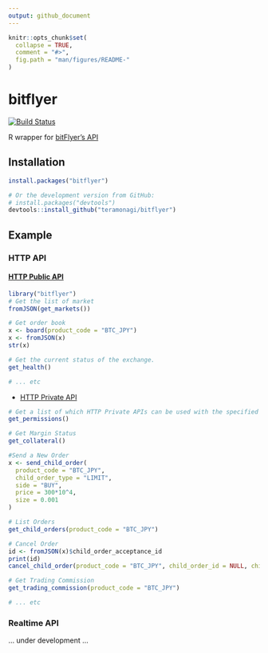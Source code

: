 ```yaml
---
output: github_document
---
```


<!-- README.md is generated from README.Rmd. Please edit that file -->

```r
knitr::opts_chunk$set(
  collapse = TRUE,
  comment = "#>",
  fig.path = "man/figures/README-"
)
```

# bitflyer 

[![Build Status](https://travis-ci.org/teramonagi/bitflyer.svg?branch=master)](https://travis-ci.org/teramonagi/bitflyer)

R wrapper for [bitFlyer's API](https://lightning.bitflyer.com/docs/api)

## Installation

```r
install.packages("bitflyer")

# Or the development version from GitHub:
# install.packages("devtools")
devtools::install_github("teramonagi/bitflyer")
```

## Example

### HTTP API
#### [HTTP Public API](https://lightning.bitflyer.com/docs/api#http-public-api)

```r
library("bitflyer")
# Get the list of market
fromJSON(get_markets())

# Get order book
x <- board(product_code = "BTC_JPY")
x <- fromJSON(x)
str(x)

# Get the current status of the exchange.
get_health()

# ... etc
```

- [HTTP Private API](https://lightning.bitflyer.com/docs/api#http-private-api)

```r
# Get a list of which HTTP Private APIs can be used with the specified API key
get_permissions()

# Get Margin Status
get_collateral()

#Send a New Order
x <- send_child_order(
  product_code = "BTC_JPY", 
  child_order_type = "LIMIT", 
  side = "BUY", 
  price = 300*10^4, 
  size = 0.001
)

# List Orders
get_child_orders(product_code = "BTC_JPY")

# Cancel Order
id <- fromJSON(x)$child_order_acceptance_id
print(id)
cancel_child_order(product_code = "BTC_JPY", child_order_id = NULL, child_order_acceptance_id = id)

# Get Trading Commission
get_trading_commission(product_code = "BTC_JPY")

# ... etc
```


### Realtime API
... under development ...
